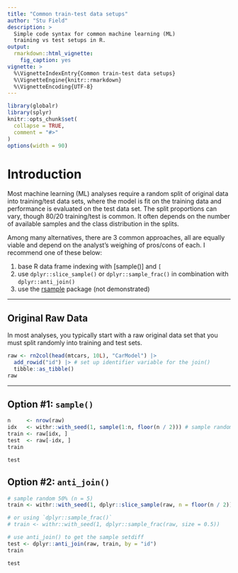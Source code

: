 ```yaml
---
title: "Common train-test data setups"
author: "Stu Field"
description: >
  Simple code syntax for common machine learning (ML)
  training vs test setups in R.
output:
  rmarkdown::html_vignette:
    fig_caption: yes
vignette: >
  %\VignetteIndexEntry{Common train-test data setups}
  %\VignetteEngine{knitr::rmarkdown}
  %\VignetteEncoding{UTF-8}
---
```


```r
library(globalr)
library(splyr)
knitr::opts_chunk$set(
  collapse = TRUE,
  comment = "#>"
)
options(width = 90)
```


# Introduction

Most machine learning (ML) analyses require a random split of original data
into training/test data sets, where the model is fit on the training data
and performance is evaluated on the test data set. The split proportions can
vary, though 80/20 training/test is common. It often depends on the number of
available samples and the class distribution in the splits.

Among many alternatives, there are 3 common approaches, all are equally
viable and depend on the analyst's weighing of pros/cons of each.
I recommend one of these below:

1. base R data frame indexing with [sample()] and `[`
1. use `dplyr::slice_sample()` or `dplyr::sample_frac()` in
   combination with `dplyr::anti_join()`
1. use the [rsample](https://rsample.tidymodels.org) package (not demonstrated)

---------


## Original Raw Data

In most analyses, you typically start with a raw original data set that
you must split randomly into training and test sets.

```r
raw <- rn2col(head(mtcars, 10L), "CarModel") |>
  add_rowid("id") |> # set up identifier variable for the join()
  tibble::as_tibble()
raw
```


---------


## Option #1: `sample()`

```r
n     <- nrow(raw)
idx   <- withr::with_seed(1, sample(1:n, floor(n / 2))) # sample random 50% (n = 5)
train <- raw[idx, ]
test  <- raw[-idx, ]
train

test
```


## Option #2: `anti_join()`

```r
# sample random 50% (n = 5)
train <- withr::with_seed(1, dplyr::slice_sample(raw, n = floor(n / 2)))

# or using `dplyr::sample_frac()`
# train <- withr::with_seed(1, dplyr::sample_frac(raw, size = 0.5))

# use anti_join() to get the sample setdiff
test <- dplyr::anti_join(raw, train, by = "id")
train

test
```
